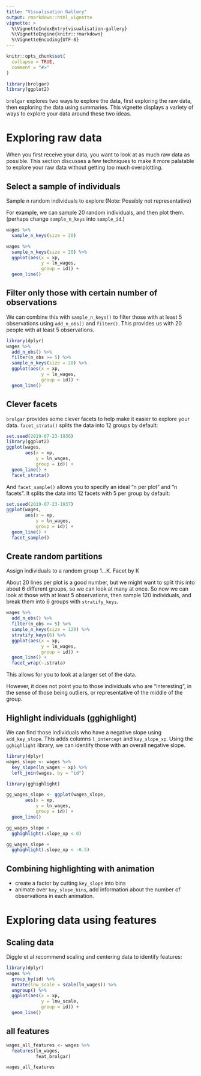 ```yaml
---
title: "Visualisation Gallery"
output: rmarkdown::html_vignette
vignette: >
  %\VignetteIndexEntry{visualisation-gallery}
  %\VignetteEngine{knitr::rmarkdown}
  %\VignetteEncoding{UTF-8}
---
```


```r
knitr::opts_chunk$set(
  collapse = TRUE,
  comment = "#>"
)
```

```r
library(brolgar)
library(ggplot2)
```

`brolgar` explores two ways to explore the data, first exploring the raw data, then exploring the data using summaries. This vignette displays a variety of ways to explore your data around these two ideas.

# Exploring raw data

When you first receive your data, you want to look at as much raw data as possible. This section discusses a few techniques to make it more palatable to explore your raw data without getting too much overplotting.

## Select a sample of individuals

Sample n random individuals to explore
(Note: Possibly not representative)

For example, we can sample 20 random individuals, and then plot them. (perhaps change `sample_n_keys` into `sample_id`.)

```r

wages %>%
  sample_n_keys(size = 20)

wages %>%
  sample_n_keys(size = 20) %>%
  ggplot(aes(x = xp,
             y = ln_wages,
             group = id)) + 
  geom_line()


```

## Filter only those with certain number of observations

We can combine this with `sample_n_keys()` to filter those with at least 5 observations using `add_n_obs()` and `filter()`. This provides us with 20 people with at least 5 observations.

```r
library(dplyr)
wages %>%
  add_n_obs() %>%
  filter(n_obs >= 5) %>%
  sample_n_keys(size = 20) %>%
  ggplot(aes(x = xp,
             y = ln_wages,
             group = id)) + 
  geom_line()
```

## Clever facets

`brolgar` provides some clever facets to help make it easier to explore your data. `facet_strata()` splits the data into 12 groups by default:

```r
set.seed(2019-07-23-1936)
library(ggplot2)
ggplot(wages,
       aes(x = xp,
           y = ln_wages,
           group = id)) +
  geom_line() +
  facet_strata()
```

And `facet_sample()` allows you to specify an ideal "n per plot" and "n facets". It splits the data into 12 facets with 5 per group by default:

```r
set.seed(2019-07-23-1937)
ggplot(wages,
       aes(x = xp,
           y = ln_wages,
           group = id)) +
  geom_line() +
  facet_sample()

```

## Create random partitions

Assign individuals to a random group 1...K.
Facet by K

About 20 lines per plot is a good number, but we might want to split this into about 6 different groups, so we can look at many at once. So now we can look at those with at least 5 observations, then sample 120 individuals, and break them into 6 groups with `stratify_keys`.

```r

wages %>%
  add_n_obs() %>%
  filter(n_obs >= 5) %>%
  sample_n_keys(size = 120) %>%
  stratify_keys(6) %>%
  ggplot(aes(x = xp,
             y = ln_wages,
             group = id)) + 
  geom_line() + 
  facet_wrap(~.strata)

```

This allows for you to look at a larger set of the data.

However, it does not point you to those individuals who are "interesting", in the sense of those being outliers, or representative of the middle of the group.

## Highlight individuals (gghighlight)

We can find those individuals who have a negative slope using `add_key_slope`.
This adds columns `l_intercept` and `key_slope_xp`. Using the `gghighlight` library, we can identify those with an overall negative slope.

```r
library(dplyr)
wages_slope <- wages %>%
  key_slope(ln_wages ~ xp) %>%
  left_join(wages, by = "id")

library(gghighlight)

gg_wages_slope <- ggplot(wages_slope,
       aes(x = xp,
           y = ln_wages,
           group = id)) + 
  geom_line() 

gg_wages_slope + 
  gghighlight(.slope_xp < 0)

gg_wages_slope + 
  gghighlight(.slope_xp < -0.5)

```

## Combining highlighting with animation

* create a factor by cutting `key_slope` into bins
* animate over `key_slope_bins`, add information about the number of observations in each animation.

# Exploring data using features

## Scaling data

Diggle et al recommend scaling and centering data to identify features:

```r
library(dplyr)
wages %>%
  group_by(id) %>%
  mutate(lnw_scale = scale(ln_wages)) %>%
  ungroup() %>%
  ggplot(aes(x = xp,
             y = lnw_scale,
             group = id)) + 
  geom_line()

```

## all features

```r
wages_all_features <- wages %>%
  features(ln_wages,
           feat_brolgar)

wages_all_features
  
```